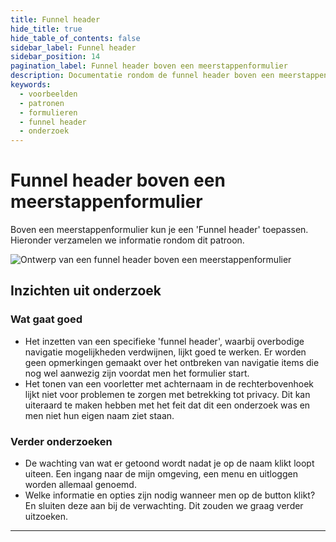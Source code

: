 ```yaml
---
title: Funnel header
hide_title: true
hide_table_of_contents: false
sidebar_label: Funnel header
sidebar_position: 14
pagination_label: Funnel header boven een meerstappenformulier
description: Documentatie rondom de funnel header boven een meerstappenformulier
keywords:
  - voorbeelden
  - patronen
  - formulieren
  - funnel header
  - onderzoek
---
```



# Funnel header boven een meerstappenformulier

Boven een meerstappenformulier kun je een 'Funnel header' toepassen. Hieronder verzamelen we informatie rondom dit patroon.

![Ontwerp van een funnel header boven een meerstappenformulier](https://raw.githubusercontent.com/nl-design-system/documentatie/assets/voorbeeld_formulier_header.png)

## Inzichten uit onderzoek

### Wat gaat goed

- Het inzetten van een specifieke 'funnel header', waarbij overbodige navigatie mogelijkheden verdwijnen, lijkt goed te werken. Er worden geen opmerkingen gemaakt over het ontbreken van navigatie items die nog wel aanwezig zijn voordat men het formulier start.
- Het tonen van een voorletter met achternaam in de rechterbovenhoek lijkt niet voor problemen te zorgen met betrekking tot privacy. Dit kan uiteraard te maken hebben met het feit dat dit een onderzoek was en men niet hun eigen naam ziet staan.

### Verder onderzoeken

- De wachting van wat er getoond wordt nadat je op de naam klikt loopt uiteen. Een ingang naar de mijn omgeving, een menu en uitloggen worden allemaal genoemd.
- Welke informatie en opties zijn nodig wanneer men op de button klikt? En sluiten deze aan bij de verwachting. Dit zouden we graag verder uitzoeken.

<VideoPlayer videoId="_yU8tIHw9WQ" />

<ResearchInfo />

---

<PatternFooterInfo />
